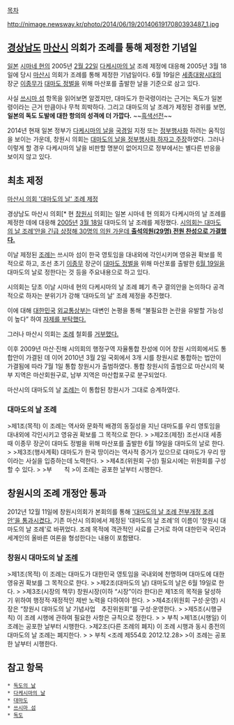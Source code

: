 [[목차]]

http://nimage.newsway.kr/photo/2014/06/19/2014061917080393487_1.jpg

== [[경상남도]] [[마산시]] 의회가 조례를 통해 제정한 기념일 ==

[[일본]] [[시마네 현]]의 2005년 [[2월 22일]] [[다케시마의 날]] 조례 제정에 대응해 2005년 3월 18일에 당시 [[마산시]] 의회가 조례를 통해 제정한 기념일이다. 6월 19일은 [[세종대왕]]시대의 장군 [[이종무]]가 [[대마도 정벌]]을 위해 마산포를 출발한 날을 기준으로 삼고 있다.

사실 [[쓰시마 섬]] 항목을 읽어보면 알겠지만, 대마도가 한국령이라는 근거는 독도가 일본령이라는 근거 만큼이나 무척 희박하다. 그리고 대마도의 날 조례가 제정된 경위를 보면, '''일본의 독도 도발에 대한 항의의 성격에 더 가깝다.''' ~~[[흑색선전]]~~

2014년 현재 일본 정부가 [[다케시마의 날]]을 [[국경일]] 지정 또는 [http://news.naver.com/main/read.nhn?mode=LSD&mid=sec&sid1=104&oid=052&aid=0000503518 정부행사화] 하려는 움직임을 보이는 가운데, 창원시 의회는 [http://news.naver.com/main/read.nhn?mode=LSD&mid=sec&sid1=100&oid=001&aid=0006812068 대마도의 날을 정부행사화 하자고 주장]하였다. 그러나 이렇게 할 경우 다케시마의 날을 비판할 명분이 없어지므로 정부에서는 별다른 반응을 보이지 않고 있다.

== 최초 제정 ==

[http://news.naver.com/main/read.nhn?mode=LSD&mid=sec&sid1=115&oid=052&aid=0000070816 마산시 의회 '대마도의 날' 조례 제정]

경상남도 마산시 의회[* 현 [[창원시]] 의회]는 일본 시마네 현 의회가 다케시마의 날 조례를 제정한 데에 대응해 [[2005년]] [[3월 18일]] 대마도의 날 조례를 제정했다. [http://news.naver.com/main/read.nhn?mode=LSD&mid=sec&sid1=115&oid=055&aid=0000040888 시의회는 대마도의 날 조례’안을 긴급 상정해 30명의 의원 가운데 '''출석의원(29명) 전원 찬성으로 가결했다.''']

이날 제정된 [[조례]]는 쓰시마 섬이 한국 영토임을 대내외에 각인시키며 영유권 확보를 목적으로 하고, 조선 초기 [[이종무]] 장군이 [[대마도 정벌]]을 위해 마산포를 출발한 [[6월 19일]]을 대마도의 날로 정한다는 것 등을 주요내용으로 하고 있다.

시의회는 당초 이날 시마네 현의 다케시마의 날 조례 폐기 촉구 결의안을 논의하다 공격적으로 하자는 분위기가 강해 ‘대마도의 날’ 조례 제정을 추진했다.

이에 대해 [[대한민국]] [[외교통상부]]는 대변인 논평을 통해 “불필요한 논란을 유발할 가능성이 높다” 하여 [http://news.naver.com/main/read.nhn?mode=LSD&mid=sec&sid1=115&oid=055&aid=0000040953 자제를 부탁했다.]

그러나 마산시 의회는 [[조례]] 철회를 [http://news.naver.com/main/read.nhn?mode=LSD&mid=sec&sid1=102&oid=038&aid=0000274580 거부했다.]

이후 2009년 마산·진해 시의회의 행정구역 자율통합 찬성에 이어 창원 시의회에서도 통합안이 가결된 데 이어 2010년 3월 2일 국회에서 3개 시를 창원시로 통합하는 법안이 가결됨에 따라 7월 1일 통합 창원시가 출범하였다. 통합 창원시의 출범으로 마산시의 북부 지역은 마산회원구로, 남부 지역은 마산합포구로 분구되었다.

마산시의 대마도의 날 [[조례]]는 이 통합된 창원시가 그대로 승계하였다.

=== 대마도의 날 조례 ===

>제1조(목적)   이 조례는 역사와 문화적 배경의 동질성을 지닌 대마도를 우리 영토임을 대내외에 각인시키고 영유권 확보를 그 목적으로 한다.
>  
>제2조(제정)   조선시대 세종때 이종무 장군이 대마도 정벌을 위해 마산포를 출발한 6월 19일을 대마도의 날로 한다.
>  
>제3조(행사계획)   대마도가 한국 땅이라는 역사적 증거가 있으므로 대마도가 우리 땅이라는 사실을 입증하는데 노력한다.
>  
>제4조(위원회 구성)   필요시에는 위원회를 구성할 수 있다.
>  
>부　　칙
>이 조례는 공포한 날부터 시행한다.
== 창원시의 조례 개정안 통과 ==

2012년 12월 11일에 창원시의회가 본회의를 통해 [http://www.idomin.com/news/articleView.html?idxno=399914 '대마도의 날 조례 전부개정 조례안'을 통과시켰다.] 기존 마산시 의회에서 제정된 '대마도의 날 조례'의 이름이 '창원시 대마도의 날 조례'로 바뀌었다. 조례 목적에 객관적인 사료를 근거로 하여 대한민국 국민과 세계인의 올바른 여론을 형성한다는 내용이 포함됐다.

=== 창원시 대마도의 날 [[조례]] ===

>제1조(목적)   이 조례는 대마도가 대한민국 영토임을 국내외에 천명하며 대마도에 대한 영유권 확보를 그 목적으로 한다.
>  
>제2조(대마도의 날)   대마도의 날은 6월 19일로 한다.
>  
>제3조(시장의 책무)   창원시장(이하 “시장”이라 한다)은 제1조의 목적을 달성하기 위하여 행정적·재정적인 제반 노력을 다하여야 한다.
>  
>제4조(위원회 구성·운영)   시장은 “창원시 대마도의 날 기념사업　추진위원회”를 구성·운영한다.
>  
>제5조(시행규칙)   이 조례 시행에 관하여 필요한 사항은 규칙으로 정한다.
>  
> 부칙
>제1조(시행일) 이 조례는 공포한 날부터 시행한다.
>제2조(다른 조례의 폐지) 이 조례 시행과 동시 종전의 대마도의 날 조례는 폐지한다.
>  
> 부칙 <조례 제554호 2012.12.28>
>이 조례는 공포한 날부터 시행한다.

== 참고 항목 ==

 * [[독도의 날]]
 * [[다케시마의 날]]
 * [[대마도]]
 * [[쓰시마 섬]]
 * [[독도]]
